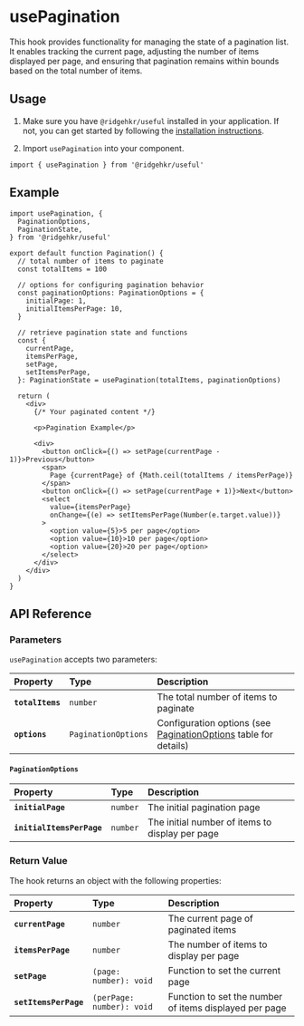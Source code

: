# usePagination

This hook provides functionality for managing the state of a pagination list. It enables tracking the current page, adjusting the number of items displayed per page, and ensuring that pagination remains within bounds based on the total number of items.

## Usage

1. Make sure you have `@ridgehkr/useful` installed in your application. If not, you can get started by following the [installation instructions](/#getting-started).

2. Import `usePagination` into your component.

```tsx
import { usePagination } from '@ridgehkr/useful'
```

## Example

```tsx /usePagination/ filename="Pagination.tsx"
import usePagination, {
  PaginationOptions,
  PaginationState,
} from '@ridgehkr/useful'

export default function Pagination() {
  // total number of items to paginate
  const totalItems = 100

  // options for configuring pagination behavior
  const paginationOptions: PaginationOptions = {
    initialPage: 1,
    initialItemsPerPage: 10,
  }

  // retrieve pagination state and functions
  const {
    currentPage,
    itemsPerPage,
    setPage,
    setItemsPerPage,
  }: PaginationState = usePagination(totalItems, paginationOptions)

  return (
    <div>
      {/* Your paginated content */}

      <p>Pagination Example</p>

      <div>
        <button onClick={() => setPage(currentPage - 1)}>Previous</button>
        <span>
          Page {currentPage} of {Math.ceil(totalItems / itemsPerPage)}
        </span>
        <button onClick={() => setPage(currentPage + 1)}>Next</button>
        <select
          value={itemsPerPage}
          onChange={(e) => setItemsPerPage(Number(e.target.value))}
        >
          <option value={5}>5 per page</option>
          <option value={10}>10 per page</option>
          <option value={20}>20 per page</option>
        </select>
      </div>
    </div>
  )
}
```

## API Reference

### Parameters

`usePagination` accepts two parameters:

| Property         | Type                | Description                                                                           |
| :--------------- | :------------------ | :------------------------------------------------------------------------------------ |
| **`totalItems`** | `number`            | The total number of items to paginate                                                 |
| **`options`**    | `PaginationOptions` | Configuration options (see [PaginationOptions](#paginationoptions) table for details) |

#### `PaginationOptions`

| Property                  | Type     | Description                                     |
| :------------------------ | :------- | :---------------------------------------------- |
| **`initialPage`**         | `number` | The initial pagination page                     |
| **`initialItemsPerPage`** | `number` | The initial number of items to display per page |

### Return Value

The hook returns an object with the following properties:

| Property              | Type                      | Description                                            |
| :-------------------- | :------------------------ | :----------------------------------------------------- |
| **`currentPage`**     | `number`                  | The current page of paginated items                    |
| **`itemsPerPage`**    | `number`                  | The number of items to display per page                |
| **`setPage`**         | `(page: number): void`    | Function to set the current page                       |
| **`setItemsPerPage`** | `(perPage: number): void` | Function to set the number of items displayed per page |
